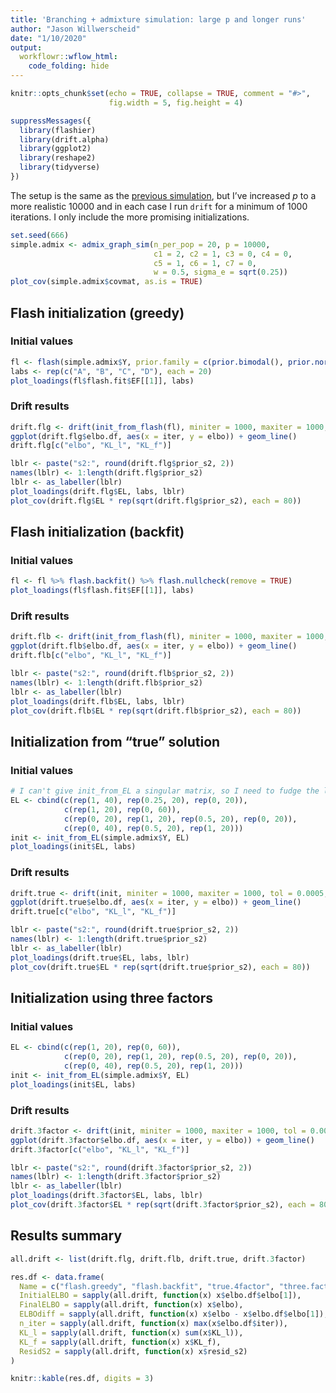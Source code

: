 ```yaml
---
title: 'Branching + admixture simulation: large p and longer runs'
author: "Jason Willwerscheid"
date: "1/10/2020"
output:
  workflowr::wflow_html:
    code_folding: hide
---
```


```r
knitr::opts_chunk$set(echo = TRUE, collapse = TRUE, comment = "#>",
                      fig.width = 5, fig.height = 4)
```

```r
suppressMessages({
  library(flashier)
  library(drift.alpha)
  library(ggplot2)
  library(reshape2)
  library(tidyverse)
})
```

The setup is the same as the [previous simulation](admix_sim4.html), but I've increased $p$ to a more realistic 10000 and in each case I run `drift` for a minimum of 1000 iterations. I only include the more promising initializations.

```r
set.seed(666)
simple.admix <- admix_graph_sim(n_per_pop = 20, p = 10000, 
                                c1 = 2, c2 = 1, c3 = 0, c4 = 0,
                                c5 = 1, c6 = 1, c7 = 0,
                                w = 0.5, sigma_e = sqrt(0.25))
plot_cov(simple.admix$covmat, as.is = TRUE)
```

## Flash initialization (greedy)

### Initial values

```r
fl <- flash(simple.admix$Y, prior.family = c(prior.bimodal(), prior.normal()))
labs <- rep(c("A", "B", "C", "D"), each = 20)
plot_loadings(fl$flash.fit$EF[[1]], labs)
```

### Drift results

```r
drift.flg <- drift(init_from_flash(fl), miniter = 1000, maxiter = 1000, tol = 1e-4, verbose = FALSE)
ggplot(drift.flg$elbo.df, aes(x = iter, y = elbo)) + geom_line()
drift.flg[c("elbo", "KL_l", "KL_f")]

lblr <- paste("s2:", round(drift.flg$prior_s2, 2))
names(lblr) <- 1:length(drift.flg$prior_s2)
lblr <- as_labeller(lblr)
plot_loadings(drift.flg$EL, labs, lblr)
plot_cov(drift.flg$EL * rep(sqrt(drift.flg$prior_s2), each = 80))
```

## Flash initialization (backfit)

### Initial values

```r
fl <- fl %>% flash.backfit() %>% flash.nullcheck(remove = TRUE)
plot_loadings(fl$flash.fit$EF[[1]], labs)
```

### Drift results

```r
drift.flb <- drift(init_from_flash(fl), miniter = 1000, maxiter = 1000, tol = 0.0005, verbose = FALSE)
ggplot(drift.flb$elbo.df, aes(x = iter, y = elbo)) + geom_line()
drift.flb[c("elbo", "KL_l", "KL_f")]

lblr <- paste("s2:", round(drift.flb$prior_s2, 2))
names(lblr) <- 1:length(drift.flb$prior_s2)
lblr <- as_labeller(lblr)
plot_loadings(drift.flb$EL, labs, lblr)
plot_cov(drift.flb$EL * rep(sqrt(drift.flb$prior_s2), each = 80))
```

<!-- ## Hclust initialization -->

<!-- ### Initial values -->

<!-- ```{r hclust1} -->
<!-- init <- init_using_hclust(simple.admix$Y, k = 4) -->
<!-- plot_loadings(init$EL, labs) -->
<!-- ``` -->

<!-- ### Drift results -->

<!-- ```{r hclust2} -->
<!-- drift.hclust <- drift(init, miniter = 1000, maxiter = 1000, tol = 0.0005, verbose = FALSE) -->
<!-- ggplot(drift.hclust$elbo.df, aes(x = iter, y = elbo)) + geom_line() -->
<!-- drift.hclust[c("elbo", "KL_l", "KL_f")] -->

<!-- lblr <- paste("s2:", round(drift.hclust$prior_s2, 2)) -->
<!-- names(lblr) <- 1:length(drift.hclust$prior_s2) -->
<!-- lblr <- as_labeller(lblr) -->
<!-- plot_loadings(drift.hclust$EL, labs, lblr) -->
<!-- plot_cov(drift.hclust$EL * rep(sqrt(drift.hclust$prior_s2), each = 80)) -->
<!-- ``` -->

## Initialization from "true" solution

### Initial values

```r
# I can't give init_from_EL a singular matrix, so I need to fudge the loadings a bit.
EL <- cbind(c(rep(1, 40), rep(0.25, 20), rep(0, 20)),
            c(rep(1, 20), rep(0, 60)),
            c(rep(0, 20), rep(1, 20), rep(0.5, 20), rep(0, 20)),
            c(rep(0, 40), rep(0.5, 20), rep(1, 20)))
init <- init_from_EL(simple.admix$Y, EL)
plot_loadings(init$EL, labs)
```

### Drift results

```r
drift.true <- drift(init, miniter = 1000, maxiter = 1000, tol = 0.0005, verbose = FALSE)
ggplot(drift.true$elbo.df, aes(x = iter, y = elbo)) + geom_line()
drift.true[c("elbo", "KL_l", "KL_f")]

lblr <- paste("s2:", round(drift.true$prior_s2, 2))
names(lblr) <- 1:length(drift.true$prior_s2)
lblr <- as_labeller(lblr)
plot_loadings(drift.true$EL, labs, lblr)
plot_cov(drift.true$EL * rep(sqrt(drift.true$prior_s2), each = 80))
```

## Initialization using three factors

### Initial values

```r
EL <- cbind(c(rep(1, 20), rep(0, 60)),
            c(rep(0, 20), rep(1, 20), rep(0.5, 20), rep(0, 20)),
            c(rep(0, 40), rep(0.5, 20), rep(1, 20)))
init <- init_from_EL(simple.admix$Y, EL)
plot_loadings(init$EL, labs)
```

### Drift results

```r
drift.3factor <- drift(init, miniter = 1000, maxiter = 1000, tol = 0.0005, verbose = FALSE)
ggplot(drift.3factor$elbo.df, aes(x = iter, y = elbo)) + geom_line()
drift.3factor[c("elbo", "KL_l", "KL_f")]

lblr <- paste("s2:", round(drift.3factor$prior_s2, 2))
names(lblr) <- 1:length(drift.3factor$prior_s2)
lblr <- as_labeller(lblr)
plot_loadings(drift.3factor$EL, labs, lblr)
plot_cov(drift.3factor$EL * rep(sqrt(drift.3factor$prior_s2), each = 80))
```

<!-- ## Random initialization -->

<!-- ### Initial values -->

<!-- ```{r rand1} -->
<!-- init <- init_using_hclust(simple.admix$Y, k = 4, as_tree = FALSE) -->
<!-- init$EL <- matrix(rnorm(80 * 4), ncol = 4) -->
<!-- init$EL2 <- init$EL^2 -->
<!-- plot_loadings(init$EL, labs) -->
<!-- ``` -->

<!-- ### Drift results -->

<!-- ```{r rand2} -->
<!-- drift.rand <- drift(init, miniter = 1000, maxiter = 1000, tol = 0.0005, verbose = FALSE) -->
<!-- ggplot(drift.rand$elbo.df, aes(x = iter, y = elbo)) + geom_line() -->
<!-- drift.rand[c("elbo", "KL_l", "KL_f")] -->

<!-- lblr <- paste("s2:", round(drift.rand$prior_s2, 2)) -->
<!-- names(lblr) <- 1:length(drift.rand$prior_s2) -->
<!-- lblr <- as_labeller(lblr) -->
<!-- plot_loadings(drift.rand$EL, labs, lblr) -->
<!-- plot_cov(drift.rand$EL * rep(sqrt(drift.rand$prior_s2), each = 80)) -->
<!-- ``` -->

<!-- ## One factor per population -->

<!-- ### Initial values -->

<!-- ```{r perpop1} -->
<!-- init <- init_using_hclust(simple.admix$Y, k = 4, as_tree = FALSE) -->
<!-- plot_loadings(init$EL, labs) -->
<!-- ``` -->

<!-- ### Drift results -->

<!-- ```{r perpop2} -->
<!-- drift.perpop <- drift(init, miniter = 1000, maxiter = 1000, tol = 0.0005, verbose = FALSE) -->
<!-- ggplot(drift.perpop$elbo.df, aes(x = iter, y = elbo)) + geom_line() -->
<!-- drift.perpop[c("elbo", "KL_l", "KL_f")] -->

<!-- lblr <- paste("s2:", round(drift.perpop$prior_s2, 2)) -->
<!-- names(lblr) <- 1:length(drift.perpop$prior_s2) -->
<!-- lblr <- as_labeller(lblr) -->
<!-- plot_loadings(drift.perpop$EL, labs, lblr) -->
<!-- plot_cov(drift.perpop$EL * rep(sqrt(drift.perpop$prior_s2), each = 80)) -->
<!-- ``` -->

## Results summary

```r
all.drift <- list(drift.flg, drift.flb, drift.true, drift.3factor)

res.df <- data.frame(
  Name = c("flash.greedy", "flash.backfit", "true.4factor", "three.factors"),
  InitialELBO = sapply(all.drift, function(x) x$elbo.df$elbo[1]),
  FinalELBO = sapply(all.drift, function(x) x$elbo),
  ELBOdiff = sapply(all.drift, function(x) x$elbo - x$elbo.df$elbo[1]),
  n_iter = sapply(all.drift, function(x) max(x$elbo.df$iter)),
  KL_l = sapply(all.drift, function(x) sum(x$KL_l)),
  KL_f = sapply(all.drift, function(x) x$KL_f),
  ResidS2 = sapply(all.drift, function(x) x$resid_s2)
)

knitr::kable(res.df, digits = 3)
```


